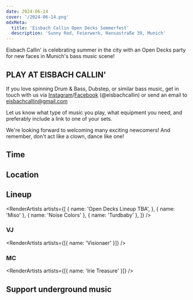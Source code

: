 ```yaml
---
date: 2024-06-14
cover: '/2024-06-14.png'
mdxMeta:
  title: 'Eisbach Callin Open Decks Sommerfest'
  description: 'Sunny Red, Feierwerk, Hansastraße 39, Munich'
---
```


Eisbach Callin' is celebrating summer in the city with an Open Decks party for new faces in Munich's bass music scene!

## PLAY AT EISBACH CALLIN'

If you love spinning Drum & Bass, Dubstep, or similar bass music, get in touch with us via [Instagram](https://www.instagram.com/eisbachcallin/)/[Facebook](https://www.facebook.com/eisbachcallin/) (@eisbachcallin) or send an email to eisbachcallin@gmail.com

Let us know what type of music you play, what equipment you need, and preferably include a link to one of your sets.

We're looking forward to welcoming many exciting newcomers! And remember, don't act like a clown, dance like one!

## Time

<RenderDoors timeDoors='23' price='Pay what you want ' />

## Location

<RenderLocation
  venueName='Sunny Red'
  address='Feierwerk Hansastr. 39'
  city='Munich'
  mapUrl='https://goo.gl/maps/mA8iv2XEHf7XfRLv7'
/>

## Lineup

<RenderArtists
  artists={[
    {
      name: 'Open Decks Lineup TBA',
    },
    { name: 'Miso' },
    { name: 'Noise Colors' },
    { name: 'Turdbaby' },
  ]}
/>

### VJ

<RenderArtists artists={[{ name: 'Visionaer' }]} />

### MC

<RenderArtists artists={[{ name: 'Irie Treasure' }]} />

## Support underground music
